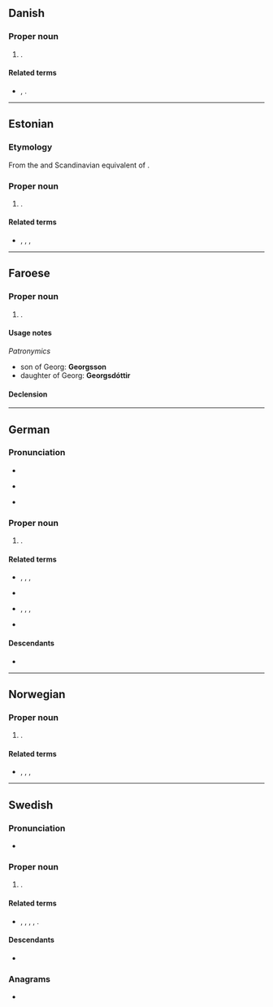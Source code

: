 ==Danish==

===Proper noun===
{{head|da|proper noun}}

# {{given name|da|male|eq=George}}.

====Related terms====
* {{l|da|Jørgen}}, {{l|da|Jørn}}.

----

==Estonian==

===Etymology===
From the {{der|et|de|-}} and Scandinavian equivalent of {{cog|en|George}}.

===Proper noun===
{{head|et|proper noun}}

# {{given name|et|male}}.

====Related terms====
* {{l|et|Jürgen}}, {{l|et|Jürjo}}, {{l|et|Jüri}}, {{l|et|Ürjo}}

----

==Faroese==

===Proper noun===
{{head|fo|proper noun|g=m}}

# {{given name|fo|male}}.

====Usage notes====
''Patronymics''
* son of Georg: '''Georgsson'''
* daughter of Georg: '''Georgsdóttir'''

====Declension====
{{fo-decl-proper-noun-s-indef|Georg|Georg|Georg, Georgi|Georgs}}

----

==German==

===Pronunciation===
* {{IPA|de|/ˈɡeː.ɔrk/|[-ɔʁk]|[-ɔɐ̯k]|[-ɔ(ː)k]}}
* {{IPA|de|/ˈɡeː.ɔrç/|[-ɔʁç]|[-ɔɐ̯ç]|[-ɔ(ː)ç]|[-ɔʏ̯ç]}} {{q|northern and central Germany; now chiefly colloquial}}
* {{audio|de|De-Georg.ogg|Audio}}

===Proper noun===
{{head|de|proper noun}}

# {{given name|de|male|eq=George}}.

====Related terms====
* {{l|de|Jörg}}, {{l|de|Jorn}}, {{l|de|Jörn}}, {{l|de|Jürgen}}
* {{l|de|Schorsch}} {{q|Swabia}}
* {{l|de|Gorgel}}, {{l|de|Görries}}, {{l|de|Görris}}, {{l|de|Girgel}} {{q|Austria}}
* {{l|de|Gorch}} {{q|Low German}}

====Descendants====
* {{desc|bor=1|et|Georg}}

----

==Norwegian==

===Proper noun===
{{head|no|proper noun}}

# {{given name|no|male|eq=George}}.

====Related terms====
* {{l|no|Gøran}}, {{l|no|Jørgen}}, {{l|no|Jørn}}, {{l|no|Ørjan}}

----

==Swedish==

===Pronunciation===
* {{IPA|sv|/ˈjeːɔrj/}}

===Proper noun===
{{sv-proper noun|c}}

# {{given name|sv|male|eq=George}}.

====Related terms====
* {{l|sv|Göran}}, {{l|sv|Jöran}}, {{l|sv|Jörgen}}, {{l|sv|Jörn}}, {{l|sv|Örjan}}.

====Descendants====
* {{desc|bor=1|fi|Jori}}

===Anagrams===
* {{anagrams|sv|a=eggor|geogr.}}